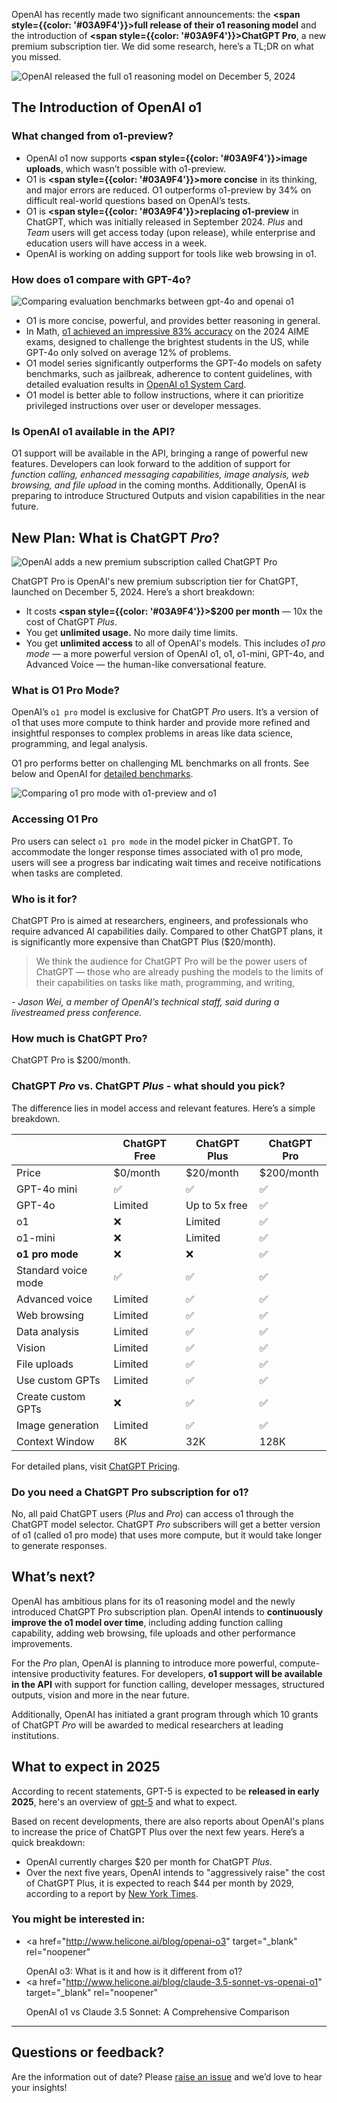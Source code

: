 OpenAI has recently made two significant announcements: the **<span style={{color: '#03A9F4'}}>full release of their o1 reasoning model</span>** and the introduction of **<span style={{color: '#03A9F4'}}>ChatGPT Pro</span>**, a new premium subscription tier. We did some research, here’s a TL;DR on what you missed.

![OpenAI released the full o1 reasoning model on December 5, 2024](/static/blog/openai-o1-and-chatgpt-pro/o1-cover.webp)

## The Introduction of OpenAI o1

### What changed from o1-preview?

- OpenAI o1 now supports **<span style={{color: '#03A9F4'}}>image uploads</span>**, which wasn’t possible with o1-preview.
- O1 is **<span style={{color: '#03A9F4'}}>more concise</span>** in its thinking, and major errors are reduced. O1 outperforms o1-preview by 34% on difficult real-world questions based on OpenAI’s tests.
- O1 is **<span style={{color: '#03A9F4'}}>replacing o1-preview</span>** in ChatGPT, which was initially released in September 2024. _Plus_ and _Team_ users will get access today (upon release), while enterprise and education users will have access in a week.
- OpenAI is working on adding support for tools like web browsing in o1.

### How does o1 compare with GPT-4o?

![Comparing evaluation benchmarks between gpt-4o and openai o1](/static/blog/openai-o1-and-chatgpt-pro/o1-improvement.webp)

- O1 is more concise, powerful, and provides better reasoning in general.
- In Math, <a href="https://openai.com/index/learning-to-reason-with-llms/" target="_blank">o1 achieved an impressive 83% accuracy</a> on the 2024 AIME exams, designed to challenge the brightest students in the US, while GPT-4o only solved on average 12% of problems.
- O1 model series significantly outperforms the GPT-4o models on safety benchmarks, such as jailbreak, adherence to content guidelines, with detailed evaluation results in <a href="https://openai.com/index/openai-o1-system-card/" target="_blank">OpenAI o1 System Card</a>.
- O1 model is better able to follow instructions, where it can prioritize privileged instructions over user or developer messages.

### Is OpenAI o1 available in the API?

O1 support will be available in the API, bringing a range of powerful new features. Developers can look forward to the addition of support for _function calling, enhanced messaging capabilities, image analysis, web browsing, and file upload_ in the coming months. Additionally, OpenAI is preparing to introduce Structured Outputs and vision capabilities in the near future.

<CallToAction
  title="Save up to 70% on your OpenAI API cost ⚡️"
  description="Helicone users can cache their responses, optimize prompts, and more."
  primaryButtonText="Get started for free"
  primaryButtonLink="/signin"
  secondaryButtonText="Calculate API costs"
  secondaryButtonLink="/llm-cost"
/>

## New Plan: What is ChatGPT _Pro_?

![OpenAI adds a new premium subscription called ChatGPT Pro](/static/blog/openai-o1-and-chatgpt-pro/chatgpt-pro.webp)

ChatGPT Pro is OpenAI's new premium subscription tier for ChatGPT, launched on December 5, 2024. Here’s a short breakdown:

- It costs **<span style={{color: '#03A9F4'}}>$200 per month</span>** — 10x the cost of ChatGPT _Plus_.
- You get **unlimited usage.** No more daily time limits.
- You get **unlimited access** to all of OpenAI's models. This includes _o1 pro mode_ — a more powerful version of OpenAI o1, o1, o1-mini, GPT-4o, and Advanced Voice — the human-like conversational feature.

### What is O1 Pro Mode?

OpenAI’s `o1 pro` model is exclusive for ChatGPT _Pro_ users. It’s a version of o1 that uses more compute to think harder and provide more refined and insightful responses to complex problems in areas like data science, programming, and legal analysis.

O1 pro performs better on challenging ML benchmarks on all fronts. See below and OpenAI for <a href="https://openai.com/index/introducing-chatgpt-pro/" target="_blank">detailed benchmarks</a>.

![Comparing o1 pro mode with o1-preview and o1](/static/blog/openai-o1-and-chatgpt-pro/o1-pro-mode-comparison.webp)

### Accessing O1 Pro

Pro users can select `o1 pro mode` in the model picker in ChatGPT. To accommodate the longer response times associated with o1 pro mode, users will see a progress bar indicating wait times and receive notifications when tasks are completed.

### Who is it for?

ChatGPT Pro is aimed at researchers, engineers, and professionals who require advanced AI capabilities daily. Compared to other ChatGPT plans, it is significantly more expensive than ChatGPT Plus ($20/month).

> We think the audience for ChatGPT Pro will be the power users of ChatGPT — those who are already pushing the models to the limits of their capabilities on tasks like math, programming, and writing,

_- Jason Wei, a member of OpenAI’s technical staff, said during a livestreamed press conference._

### How much is ChatGPT Pro?

ChatGPT Pro is $200/month.

### ChatGPT _Pro_ vs. ChatGPT _Plus_ - what should you pick?

The difference lies in model access and relevant features. Here’s a simple breakdown.

|                     | **ChatGPT Free** | **ChatGPT Plus** | **ChatGPT Pro** |
| ------------------- | ---------------- | ---------------- | --------------- |
| Price               | $0/month         | $20/month        | $200/month      |
| GPT-4o mini         | ✅               | ✅               | ✅              |
| GPT-4o              | Limited          | Up to 5x free    | ✅              |
| o1                  | ❌               | Limited          | ✅              |
| o1-mini             | ❌               | Limited          | ✅              |
| **o1 pro mode**     | ❌               | ❌               | ✅              |
| Standard voice mode | ✅               | ✅               | ✅              |
| Advanced voice      | Limited          | ✅               | ✅              |
| Web browsing        | Limited          | ✅               | ✅              |
| Data analysis       | Limited          | ✅               | ✅              |
| Vision              | Limited          | ✅               | ✅              |
| File uploads        | Limited          | ✅               | ✅              |
| Use custom GPTs     | Limited          | ✅               | ✅              |
| Create custom GPTs  | ❌               | ✅               | ✅              |
| Image generation    | Limited          | ✅               | ✅              |
| Context Window      | 8K               | 32K              | 128K            |

For detailed plans, visit <a href="https://openai.com/chatgpt/pricing/" target="_blank">ChatGPT Pricing</a>.

### Do you need a ChatGPT Pro subscription for o1?

No, all paid ChatGPT users (_Plus_ and _Pro_) can access o1 through the ChatGPT model selector. ChatGPT _Pro_ subscribers will get a better version of o1 (called o1 pro mode) that uses more compute, but it would take longer to generate responses.

## What’s next?

OpenAI has ambitious plans for its o1 reasoning model and the newly introduced ChatGPT Pro subscription plan. OpenAI intends to **continuously improve the o1 model over time**, including adding function calling capability, adding web browsing, file uploads and other performance improvements.

For the _Pro_ plan, OpenAI is planning to introduce more powerful, compute-intensive productivity features. For developers, **o1 support will be available in the API** with support for function calling, developer messages, structured outputs, vision and more in the near future.

Additionally, OpenAI has initiated a grant program through which 10 grants of ChatGPT _Pro_ will be awarded to medical researchers at leading institutions.

## What to expect in 2025

According to recent statements, GPT-5 is expected to be **released in early 2025**, here's an overview of <a href="https://www.helicone.ai/blog/openai-gpt-5" target="_blank">gpt-5</a> and what to expect.

Based on recent developments, there are also reports about OpenAI's plans to increase the price of ChatGPT Plus over the next few years. Here’s a quick breakdown:

- OpenAI currently charges $20 per month for ChatGPT _Plus_.
- Over the next five years, OpenAI intends to "aggressively raise" the cost of ChatGPT Plus, it is expected to reach $44 per month by 2029, according to a report by <a href="https://www.nytimes.com/2024/09/27/technology/openai-chatgpt-investors-funding.html" target="_blank">New York Times</a>.

### You might be interested in:

- <a
    href="http://www.helicone.ai/blog/openai-o3"
    target="_blank"
    rel="noopener"
  >
    OpenAI o3: What is it and how is it different from o1?
  </a>
- <a
    href="http://www.helicone.ai/blog/claude-3.5-sonnet-vs-openai-o1"
    target="_blank"
    rel="noopener"
  >
    OpenAI o1 vs Claude 3.5 Sonnet: A Comprehensive Comparison
  </a>

---

## Questions or feedback?

Are the information out of date? Please <a href="https://github.com/Helicone/helicone/pulls" target="_blank">raise an issue</a> and we’d love to hear your insights!
